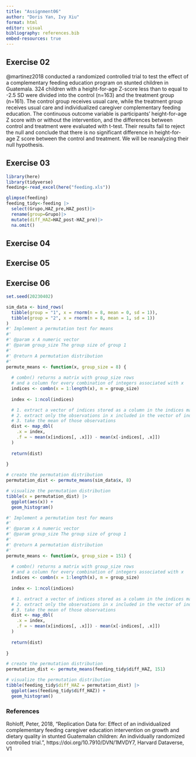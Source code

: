 ```yaml
---
title: "Assignment06"
author: "Doris Yan, Ivy Xiu"
format: html
editor: visual
bibliography: references.bib
embed-resources: true
---
```


## Exercise 02

@martinez2018 conducted a randomized controlled trial to test the effect of a complementary feeding education program on stunted children in Guatemala. 324 children with a height-for-age Z-score less than to equal to -2.5 SD were divided into the control (n=163) and the treatment group (n=161). The control group receives usual care, while the treatment group receives usual care and individualized caregiver complementary feeding education. The continuous outcome variable is participants' height-for-age Z score with or without the intervention, and the differences between control and treatment were evaluated with t-test. Their results fail to reject the null and conclude that there is no significant difference in height-for-age Z score between the control and treatment. We will be reanalyzing their null hypothesis. 

## Exercise 03
```r
library(here)
library(tidyverse)
feeding<-read_excel(here("feeding.xls"))
```

```r
glimpse(feeding)
feeding_tidy<-feeding |>
  select(Grupo,HAZ_pre,HAZ_post)|>
  rename(group=Grupo)|>
  mutate(diff_HAZ=HAZ_post-HAZ_pre)|>
  na.omit()
```

## Exercise 04

## Exercise 05

## Exercise 06
```r

set.seed(20230402)

sim_data <- bind_rows(
  tibble(group = "1", x = rnorm(n = 8, mean = 0, sd = 1)),
  tibble(group = "2", x = rnorm(n = 8, mean = 1, sd = 1))
)
#' Implement a permutation test for means
#'
#' @param x A numeric vector
#' @param group_size The group size of group 1
#'
#' @return A permutation distribution 
#' 
permute_means <- function(x, group_size = 8) {
  
  # combn() returns a matrix with group_size rows
  # and a column for every combination of integers associated with x
  indices <- combn(x = 1:length(x), m = group_size)
  
  index <- 1:ncol(indices)

  # 1. extract a vector of indices stored as a column in the indices matrix
  # 2. extract only the observations in x included in the vector of indices
  # 3. take the mean of those observations
  dist <- map_dbl(
    .x = index, 
    .f = ~ mean(x[indices[, .x]]) - mean(x[-indices[, .x]])
  )
  
  return(dist)
  
}

# create the permutation distribution
permutation_dist <- permute_means(sim_data$x, 8)

# visualize the permutation distribution
tibble(x = permutation_dist) |>
  ggplot(aes(x)) +
  geom_histogram()
```


```r
#' Implement a permutation test for means
#'
#' @param x A numeric vector
#' @param group_size The group size of group 1
#'
#' @return A permutation distribution 
#' 
permute_means <- function(x, group_size = 151) {
  
  # combn() returns a matrix with group_size rows
  # and a column for every combination of integers associated with x
  indices <- combn(x = 1:length(x), m = group_size)
  
  index <- 1:ncol(indices)

  # 1. extract a vector of indices stored as a column in the indices matrix
  # 2. extract only the observations in x included in the vector of indices
  # 3. take the mean of those observations
  dist <- map_dbl(
    .x = index, 
    .f = ~ mean(x[indices[, .x]]) - mean(x[-indices[, .x]])
  )
  
  return(dist)
  
}

# create the permutation distribution
permutation_dist <- permute_means(feeding_tidy$diff_HAZ, 151)

# visualize the permutation distribution
tibble(feeding_tidy$diff_HAZ = permutation_dist) |>
  ggplot(aes(feeding_tidy$diff_HAZ)) +
  geom_histogram()
```


### References
Rohloff, Peter, 2018, "Replication Data for: Effect of an individualized complementary feeding caregiver education intervention on growth and dietary quality in stunted Guatemalan children: An individually randomized controlled trial.", https://doi.org/10.7910/DVN/1MVDY7, Harvard Dataverse, V1


